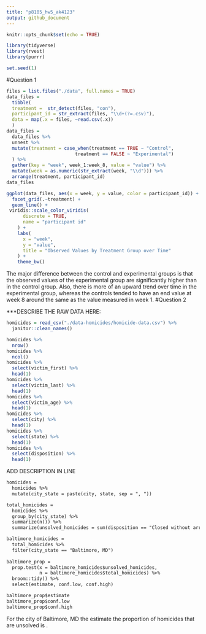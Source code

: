 ```yaml
---
title: "p8105_hw5_ak4123"
output: github_document
---
```


```r
knitr::opts_chunk$set(echo = TRUE)

library(tidyverse)
library(rvest)
library(purrr)

set.seed(1)

```

#Question 1
```r

files = list.files("./data", full.names = TRUE)
data_files = 
  tibble(
  treatment =  str_detect(files, "con"),
  participant_id = str_extract(files, "\\d+(?=.csv)"),
  data = map(.x = files, ~read.csv(.x))
  )
data_files =
  data_files %>% 
  unnest %>% 
  mutate(treatment = case_when(treatment == TRUE ~ "Control",
                         treatment == FALSE ~ "Experimental")
  ) %>% 
  gather(key = "week", week_1:week_8, value = "value") %>% 
  mutate(week = as.numeric(str_extract(week, "\\d"))) %>% 
  arrange(treatment, participant_id)
data_files

ggplot(data_files, aes(x = week, y = value, color = participant_id)) + 
  facet_grid(.~treatment) + 
  geom_line() + 
 viridis::scale_color_viridis(
      discrete = TRUE,
      name = "participant id"
    ) +
    labs(
      x = "week",
      y = "value",
      title = "Observed Values by Treatment Group over Time"
    ) +
    theme_bw()

```
The major difference between the control and experimental groups is that the observed values of the experimental group are significantly higher than in the control group. Also, there is more of an upward trend over time in the experimental group, whereas the controls tended to have an end value at week 8 around the same as the value measured in week 1. 
#Question 2

***DESCRIBE THE RAW DATA HERE:
``` r
homicides = read_csv("./data-homicides/homicide-data.csv") %>% 
  janitor::clean_names()

homicides %>%
  nrow()
homicides %>% 
  ncol()
homicides %>% 
  select(victim_first) %>% 
  head(1)
homicides %>% 
  select(victim_last) %>% 
  head(1)
homicides %>% 
  select(victim_age) %>% 
  head(1)
homicides %>% 
  select(city) %>% 
  head(1)
homicides %>% 
  select(state) %>% 
  head(1)
homicides %>% 
  select(disposition) %>% 
  head(1)
```
ADD DESCRIPTION IN LINE

```rest
homicides = 
  homicides %>% 
  mutate(city_state = paste(city, state, sep = ", "))

total_homicides = 
  homicides %>% 
  group_by(city_state) %>% 
  summarize(n()) %>% 
  summarize(unsolved_homicides = sum(disposition == "Closed without arrest" | disposition == "Open/No arrest"))

baltimore_homicides =
  total_homicides %>% 
  filter(city_state == "Baltimore, MD")
  
baltimore_prop = 
  prop.test(x = baltimore_homicides$unsolved_homicides,
            n = baltimore_homicides$total_homicides) %>% 
  broom::tidy() %>% 
  select(estimate, conf.low, conf.high)

baltimore_prop$estimate
baltimore_prop$conf.low
baltimore_prop$conf.high
```
For the city of Baltimore, MD the estimate the proportion of homicides that are unsolved is . 